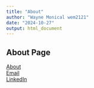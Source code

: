 ```yaml
---
title: "About"
author: "Wayne Monical wem2121"
date: "2024-10-27"
output: html_document
---
```



## About Page

[About](about.html)  
[Email](w3monical@gmail.com)  
[LinkedIn](www.linkedin.com/in/wayne-monical-108273219)